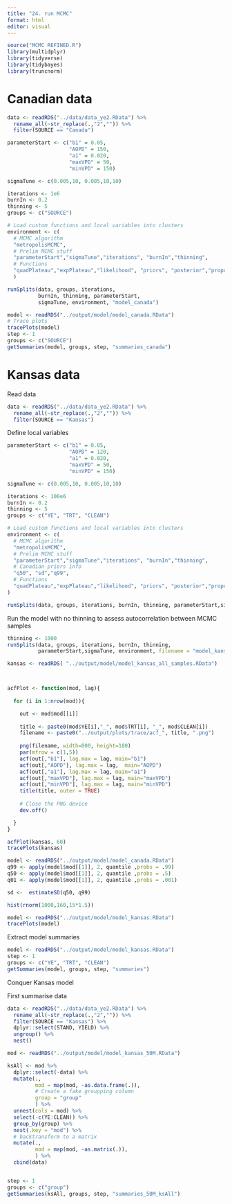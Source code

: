 ```yaml
---
title: "24. run MCMC"
format: html
editor: visual
---
```


```r
source("MCMC REFINED.R")
library(multidplyr)
library(tidyverse)
library(tidybayes)
library(truncnorm)
```

# Canadian data

```r
data <- readRDS("../data/data_ye2.RData") %>% 
  rename_all(~str_replace(.,"2","")) %>% 
  filter(SOURCE == "Canada")
```

```r
parameterStart <- c("b1" = 0.05,
                    "AOPD" = 150,
                    "a1" = 0.020,
                    "maxVPD" = 50,
                    "minVPD" = 150)

sigmaTune <- c(0.005,10, 0.005,10,10)

iterations <- 1e6
burnIn <- 0.2
thinning <- 5
groups <- c("SOURCE")

# Load custom functions and local variables into clusters
environment <- c( 
  # MCMC algorithm
  "metropolisMCMC",
  # Prelim MCMC stuff
  "parameterStart","sigmaTune","iterations", "burnIn","thinning", 
  # Functions
  "quadPlateau","expPlateau","likelihood", "priors", "posterior","proposalFunction"
  )
```

```r
runSplits(data, groups, iterations,
          burnIn, thinning, parameterStart,
          sigmaTune, environment, "model_canada")
```

```r
model <- readRDS("../output/model/model_canada.RData")
# Trace plots
tracePlots(model)
step <- 1
groups <- c("SOURCE")
getSummaries(model, groups, step, "summaries_canada")

```

# Kansas data

Read data

```r
data <- readRDS("../data/data_ye2.RData") %>% 
  rename_all(~str_replace(.,"2","")) %>% 
  filter(SOURCE == "Kansas")
```

Define local variables

```r
parameterStart <- c("b1" = 0.05,
                    "AOPD" = 120,
                    "a1" = 0.020,
                    "maxVPD" = 50,
                    "minVPD" = 150)

sigmaTune <- c(0.005,10, 0.005,10,10)

iterations <- 100e6
burnIn <- 0.2
thinning <- 5
groups <- c("YE", "TRT", "CLEAN")

# Load custom functions and local variables into clusters
environment <- c( 
  # MCMC algorithm
  "metropolisMCMC",
  # Prelim MCMC stuff
  "parameterStart","sigmaTune","iterations", "burnIn","thinning",
  # Canadian priors info
  "q50", "sd","q99",
  # Functions
  "quadPlateau","expPlateau","likelihood", "priors", "posterior","proposalFunction"
)
```

```r
runSplits(data, groups, iterations, burnIn, thinning, parameterStart,sigmaTune, environment, filename = "model_kansas")
```

Run the model with no thinning to assess autocorrelation between MCMC samples

```r
thinning <- 1000
runSplits(data, groups, iterations, burnIn, thinning,
          parameterStart,sigmaTune, environment, filename = "model_kansas_all_samples")
```

```r
kansas <- readRDS( "../output/model/model_kansas_all_samples.RData")



acfPlot <- function(mod, lag){
  
  for (i in 1:nrow(mod)){

    out <- mod$mod[[i]]
    
    title <- paste0(mod$YE[i],"_", mod$TRT[i], "_", mod$CLEAN[i])
    filename <- paste0("../output/plots/trace/acf_", title, ".png")
    
    png(filename, width=800, height=180) 
    par(mfrow = c(1,5))
    acf(out[,"b1"], lag.max = lag, main="b1")
    acf(out[,"AOPD"], lag.max = lag,  main="AOPD")
    acf(out[,"a1"], lag.max = lag, main="a1")
    acf(out[,"maxVPD"], lag.max = lag, main="maxVPD")
    acf(out[,"minVPD"], lag.max = lag, main="minVPD")
    title(title, outer = TRUE)
    
    # Close the PNG device
    dev.off()

  }
}

acfPlot(kansas, 60)
tracePlots(kansas)

model <- readRDS("../output/model/model_canada.RData")
q99 <- apply(model$mod[[1]], 2, quantile ,probs = .99)
q50 <- apply(model$mod[[1]], 2, quantile ,probs = .5)
q01 <- apply(model$mod[[1]], 2, quantile ,probs = .001)

sd <-  estimateSD(q50, q99)

hist(rnorm(1000,160,15*1.5))
```

```r
model <- readRDS("../output/model/model_kansas.RData")
tracePlots(model)
```

Extract model summaries

```r
model <- readRDS("../output/model/model_kansas.RData")
step <- 1
groups <- c("YE", "TRT", "CLEAN")
getSummaries(model, groups, step, "summaries")

```

Conquer Kansas model

First summarise data

```r
data <- readRDS("../data/data_ye2.RData") %>% 
  rename_all(~str_replace(.,"2","")) %>% 
  filter(SOURCE == "Kansas") %>% 
  dplyr::select(STAND, YIELD) %>% 
  ungroup() %>% 
  nest()
```


```r
mod <- readRDS("../output/model/model_kansas_50M.RData")

ksAll <- mod %>% 
  dplyr::select(-data) %>% 
  mutate(.,
         mod = map(mod, ~as.data.frame(.)), 
         # Create a fake groupping column
         group = "group"
         ) %>% 
  unnest(cols = mod) %>% 
  select(-c(YE:CLEAN)) %>%  
  group_by(group) %>% 
  nest(.key = "mod") %>% 
  # backtransform to a matrix
  mutate(.,
         mod = map(mod, ~as.matrix(.)), 
         ) %>% 
  cbind(data)


step <- 1
groups <- c("group")
getSummaries(ksAll, groups, step, "summaries_50M_ksAll")

```

